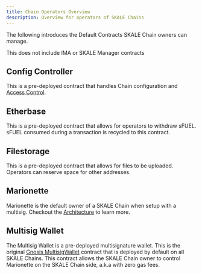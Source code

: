 ```yaml
---
title: Chain Operators Overview
description: Overview for operators of SKALE Chains 
---
```



The following introduces the Default Contracts SKALE Chain owners can manage.

<Aside>
This does not include IMA or SKALE Manager contracts
</Aside>

## Config Controller

This is a pre-deployed contract that handles Chain configuration and [Access Control](./access-control).

## Etherbase

This is a pre-deployed contract that allows for operators to withdraw sFUEL.
sFUEL consumed during a transaction is recycled to this contract.

## Filestorage

This is a pre-deployed contract that allows for files to be uploaded.
Operators can reserve space for other addresses.

## Marionette

Marionette is the default owner of a SKALE Chain when setup with a multisig.
Checkout the [Architecture](./architecture#who-is-the-skale-chain-owner) to learn more.

## Multisig Wallet

The Multisig Wallet is a pre-deployed multisignature wallet.
This is the original [Gnosis MultisigWallet](https://github.com/gnosis/MultiSigWallet) contract that is deployed by
default on all SKALE Chains. This contract allows the SKALE Chain owner to control
Marionette on the SKALE Chain side, a.k.a with zero gas fees.